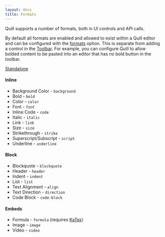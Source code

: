 ```yaml
---
layout: docs
title: Formats
---
```



Quill supports a number of formats, both in UI controls and API calls.

By default all formats are enabled and allowed to exist within a Quill editor and can be configured with the [formats](/docs/configuration/#formats) option. This is separate from adding a control in the [Toolbar](/docs/modules/toolbar/). For example, you can configure Quill to allow bolded content to be pasted into an editor that has no bold button in the toolbar.

<FullEditor />

<a className="standalone-link" href="/standalone/full/">
  Standalone
</a>

#### Inline

- Background Color - `background`
- Bold - `bold`
- Color - `color`
- Font - `font`
- Inline Code - `code`
- Italic - `italic`
- Link - `link`
- Size - `size`
- Strikethrough - `strike`
- Superscript/Subscript - `script`
- Underline - `underline`

#### Block

- Blockquote - `blockquote`
- Header - `header`
- Indent - `indent`
- List - `list`
- Text Alignment - `align`
- Text Direction - `direction`
- Code Block - `code-block`

#### Embeds

- Formula - `formula` (requires [KaTex](https://khan.github.io/KaTeX/))
- Image - `image`
- Video - `video`
